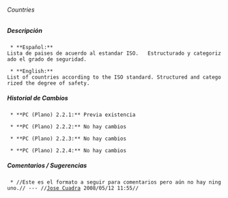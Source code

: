 ====== Countries ======

===== Descripción =====
  * **Español:**
 Lista de paises de acuerdo al estandar ISO.   Estructurado y categorizado el grado de seguridad.

  * **English:**
 List of countries according to the ISO standard. Structured and categorized the degree of safety.

===== Historial de Cambios =====
  * **PC (Plano) 2.2.1:** Previa existencia

  * **PC (Plano) 2.2.2:** No hay cambios

  * **PC (Plano) 2.2.3:** No hay cambios

  * **PC (Plano) 2.2.4:** No hay cambios


===== Comentarios / Sugerencias =====

  * //Este es el formato a seguir para comentarios pero aún no hay ninguno.// --- //[[jcuadra@inbio.ac.cr|Jose Cuadra]] 2008/05/12 11:55//

